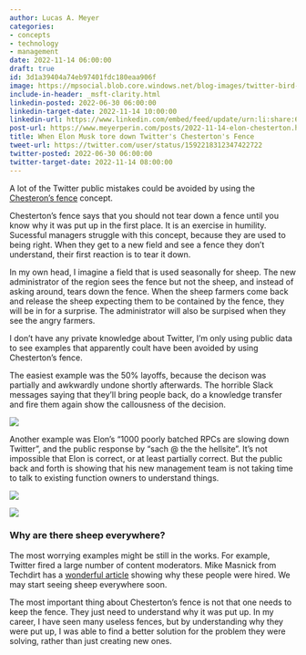 ```yaml
---
author: Lucas A. Meyer
categories:
- concepts
- technology
- management
date: 2022-11-14 06:00:00
draft: true
id: 3d1a39404a74eb97401fdc180eaa906f
image: https://mpsocial.blob.core.windows.net/blog-images/twitter-bird-fence.jpg
include-in-header: _msft-clarity.html
linkedin-posted: 2022-06-30 06:00:00
linkedin-target-date: 2022-11-14 10:00:00
linkedin-url: https://www.linkedin.com/embed/feed/update/urn:li:share:6997984013650935809
post-url: https://www.meyerperin.com/posts/2022-11-14-elon-chesterton.html
title: When Elon Musk tore down Twitter's Chesterton's Fence
tweet-url: https://twitter.com/user/status/1592218312347422722
twitter-posted: 2022-06-30 06:00:00
twitter-target-date: 2022-11-14 08:00:00
---
```


A lot of the Twitter public mistakes could be avoided by using the [Chesteron's fence](/posts/2022-04-02-chestertons-fence.qmd) concept. 

Chesterton's fence says that you should not tear down a fence until you know why it was put up in the first place. It is an exercise in humility. Sucessful managers struggle with this concept, because they are used to being right. When they get to a new field and see a fence they don't understand, their first reaction is to tear it down. 

In my own head, I imagine a field that is used seasonally for sheep. The new administrator of the region sees the fence but not the sheep, and instead of asking around, tears down the fence. When the sheep farmers come back and release the sheep expecting them to be contained by the fence, they will be in for a surprise. The administrator will also be surpised when they see the angry farmers.

I don't have any private knowledge about Twitter, I'm only using public data to see examples that apparently coult have been avoided by using Chesterton's fence. 

The easiest example was the 50% layoffs, because the decison was partially and awkwardly undone shortly afterwards. The horrible Slack messages saying that they'll bring people back, do a knowledge transfer and fire them again show the callousness of the decision.

![](https://mpsocial.blob.core.windows.net/blog-images/luke-simon-slack.jpg)

Another example was Elon's "1000 poorly batched RPCs are slowing down Twitter", and the public response by "sach @ the the hellsite". It's not impossible that Elon is correct, or at least partially correct. But the public back and forth is showing that his new management team is not taking time to talk to existing function owners to understand things.

::: {layout-ncol=2}
![](https://mpsocial.blob.core.windows.net/blog-images/elon-rpcs.png)

![](https://mpsocial.blob.core.windows.net/blog-images/sach-graphql.png)
:::

### Why are there sheep everywhere?

The most worrying examples might be still in the works. For example, Twitter fired a large number of content moderators. Mike Masnick from Techdirt has a [wonderful article](https://www.techdirt.com/2022/11/02/hey-elon-let-me-help-you-speed-run-the-content-moderation-learning-curve/) showing why these people were hired. We may start seeing sheep everywhere soon.

The most important thing about Chesterton's fence is not that one needs to keep the fence. They just need to understand why it was put up. In my career, I have seen many useless fences, but by understanding why they were put up, I was able to find a better solution for the problem they were solving, rather than just creating new ones.

